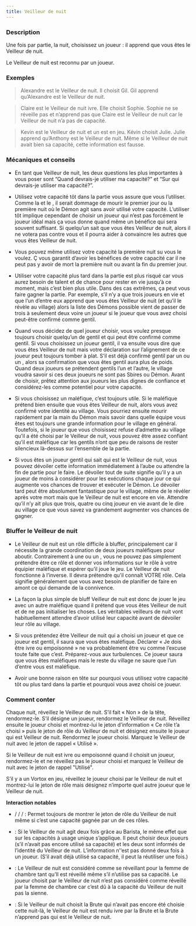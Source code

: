 ```yaml
---
title: Veilleur de nuit
---
```



<Role VEILLEUR_DE_NUIT header />

### Description

Une fois par partie, la nuit, choisissez un joueur : il apprend que vous êtes le Veilleur de nuit.

Le Veilleur de nuit est reconnu par un joueur. 

### Exemples

> Alexandre est le Veilleur de nuit. Il choisit Gil. Gil apprend qu’Alexandre est le Veilleur de nuit.

> Claire est le Veilleur de nuit ivre. Elle choisit Sophie. Sophie ne se réveille pas et n’apprend pas que Claire est le Veilleur de nuit car le Veilleur de nuit n’a pas de capacité.

> Kevin est le Veilleur de nuit et un <Role VORTOX /> est en jeu. Kévin choisit Julie. Julie apprend qu’Anthony est le Veilleur de nuit. Même si le Veilleur de nuit avait bien sa capacité, cette information est fausse.

### Mécaniques et conseils

- En tant que Veilleur de nuit, les deux questions les plus importantes à vous poser sont “Quand devrais-je utiliser ma capacité?” et “Sur qui devrais-je utiliser ma capacité?”.

- Utilisez votre capacité tôt dans la partie vous assure que vous l’utiliser. Comme la <Role COUTURIERE /> et le <Role MERCENAIRE />, il serait dommage de mourir le premier jour ou la première nuit où le Démon agit sans avoir utilisé votre capacité. L’utiliser tôt implique cependant de choisir un joueur qui n’est pas forcément le joueur idéal mais ça vous donne quand même un bénéfice qui sera souvent suffisant. Si quelqu’un sait que vous êtes Veilleur de nuit, alors il ne votera pas contre vous et il pourra aider à convaincre les autres que vous êtes Veilleur de nuit.

- Vous pouvez même utilisez votre capacité la première nuit su vous le voulez. Ç vous garantit d’avoir les bénéfices de votre capacité car il ne peut pas y avoir de mort la première nuit ou avant la fin du premier jour.

- Utiliser votre capacité plus tard dans la partie est plus risqué car vous aurez besoin de talent et de chance pour rester en vie jusqu’à ce moment, mais c’est bien plus utile. Dans des cas extrêmes, ça peut vous faire gagner la partie. Par exemple, s’il n’y a que trois joueurs en vie et que l’un d’entre eux apprend que vous êtes Veilleur de nuit (et qu’il le révèle au village) alors la liste des Démons possible vient de passer de trois à seulement deux voire un joueur si le joueur que vous avez choisi peut-être confirmé comme gentil.

- Quand vous décidez de quel joueur choisir, vous voulez presque toujours choisir quelqu’un de gentil et qui peut être confirmé comme gentil. Si vous choisissez un joueur gentil, il va ensuite vous dire que vous êtes Veilleur de nuit mais votre déclaration sur l’alignement de ce joueur peut toujours tomber à plat. S’il est déjà confirmé gentil par un <Role EMPATHIQUE /> ou un <Role REVEUR />, alors sa confirmation que vous êtes gentil aura plus de poids. Quand deux joueurs se prétendent gentils l’un et l’autre, le village voudra savoir si ces deux joueurs ne sont pas Sbires ou Démon. Avant de choisir, prêtez attention aux joueurs les plus dignes de confiance et considérez-les comme potentiel pour votre capacité.

- Si vous choisissez un maléfique, c’est toujours utile. Si le maléfique prétend bien ensuite que vous êtes Veilleur de nuit, alors vous avez confirmé votre identité au village. Vous pourriez ensuite mourir rapidement par la main du Démon mais savoir dans quelle équipe vous êtes est toujours une grande information pour le village en général. Toutefois, si le joueur que vous choisissez refuse d’admettre au village qu’il a été choisi par le Veilleur de nuit, vous pouvez être assez confiant qu’il est maléfique car les gentils n’ont que peu de raisons de rester silencieux là-dessus sur l’ensemble de la partie.

- Si vous êtes un joueur gentil qui sait qui est le Veilleur de nuit, vous pouvez dévoiler cette information immédiatement à l’aube ou attendre la fin de partie pour le faire. Le dévoiler tout de suite signifie qu’il y a un joueur de moins à considérer pour les exécutions chaque jour ce qui augmente vos chances de trouver et exécuter le Démon. Le dévoiler tard peut être absolument fantastique pour le village, même de le révéler après votre mort mais que le Veilleur de nuit est encore en vie. Attendre qu’il n’y ait plus que trois, quatre ou cinq joueur en vie avant de le dire au village ce que vous savez va grandement augmenter vos chances de gagner. 

### Bluffer le Veilleur de nuit

- Le Veilleur de nuit est un rôle difficile à bluffer, principalement car il nécessite la grande coordination de deux joueurs maléfiques pour aboutir. Contrairement à une <Role LAVANDIERE /> ou un <Role ARCHIVISTE />, vous ne pouvez pas simplement prétendre être ce rôle et donner vos informations sur le rôle à votre équipier maléfique et espérer qu’il joue le jeu. Le Veilleur de nuit fonctionne à l’inverse. Il devra prétendre qu’il connaît VOTRE rôle. Cela signifie généralement que vous avez besoin de planifier de faire en amont ce qui demande de la connivence. 

- La façon la plus simple de bluff Veilleur de nuit est donc de jouer le jeu avec un autre maléfique quand il prétend que vous êtes Veilleur de nuit et de ne pas initialiser les choses. Les véritables veilleurs de nuit vont habituellement attendre d’avoir utilisé leur capacité avant de dévoiler leur rôle au village.

- Si vous prétendez être Veilleur de nuit qui a choisi un joueur et que ce joueur est gentil, il saura que vous êtes maléfique. Déclarer « Je dois être ivre ou empoisonné » ne va probablement être vu comme l’excuse toute faite que c’est. Préparez-vous aux turbulences. Ce joueur saura que vous êtes maléfiques mais le reste du village ne saure que l’un d’entre vous est maléfique.

- Avoir une bonne raison en tête sur pourquoi vous utilisez votre capacité tôt ou plus tard dans la partie et pourquoi vous avez choisi ce joueur.

### Comment conter

Chaque nuit, réveillez le Veilleur de nuit. S’il fait « Non » de la tête, rendormez-le. S’il désigne un joueur, rendormez le Veilleur de nuit. Réveillez ensuite le joueur choisi et montrez-lui le jeton d’information « Ce rôle t’a choisi » puis le jeton de rôle du Veilleur de nuit et désignez ensuite le joueur qui est Veilleur de nuit. Rendormez le joueur choisi. Marquez le Veilleur de nuit avec le jeton de rappel « Utilisé ».

Si le Veilleur de nuit est ivre ou empoisonné quand il choisit un joueur, rendormez-le et ne réveillez pas le joueur choisi et marquez le Veilleur de nuit avec le jeton de rappel "Utilisé".

S’il y a un Vortox en jeu, réveillez le joueur choisi par le Veilleur de nuit et montrez-lui le jeton de rôle mais désignez n’importe quel autre joueur que le Veilleur de nuit.

**Interaction notables**

- <Role APPRENTI /> / <Role CANNIBALE /> / <Role FAUSSAIRE /> / <Role PIXIE /> : Permet toujours de montrer le jeton de rôle du Veilleur de nuit même si c’est une capacité gagnée par un de ces rôles.

- <Role BARISTA /> : Si le Veilleur de nuit agit deux fois grâce au Barista, le même effet que sur les capacités à usage unique s’applique. Il peut choisir deux joueurs (s’il n’avait pas encore utilisé sa capacité) et les deux sont informés de l’identité du Veilleur de nuit. L’information n’‘est pas donné deux fois à un joueur. (S’il avait déjà utilisé sa capacité, il peut la réutiliser une fois.)

- <Role FEMME_DE_CHAMBRE /> : Le Veilleur de nuit est considéré comme se réveillant pour la femme de chambre tant qu’Il est réveillé même s’il n’utilise pas sa capacité. Le joueur choisit par le Veilleur de nuit n’est pas considéré comme réveillé par la femme de chambre car c’est dû à la capacité du Veilleur de nuit pas la sienne. 

- <Role BRUTE /> : Si le Veilleur de nuit choisit la Brute qui n’avait pas encore été choisie cette nuit-là, le Veilleur de nuit est rendu ivre par la Brute et la Brute n’apprend pas qui est le Veilleur de nuit.
